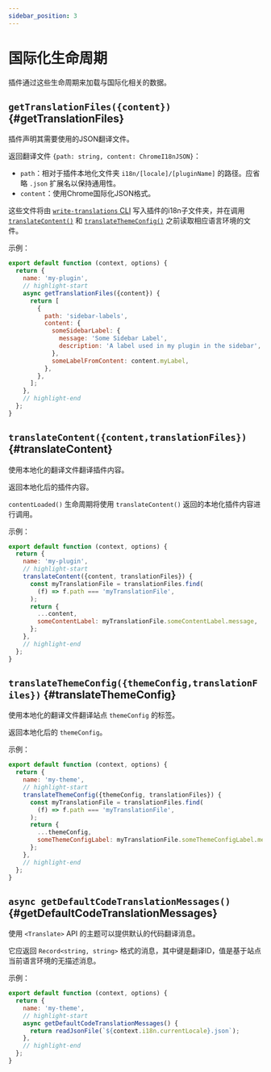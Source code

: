 ```yaml
---
sidebar_position: 3
---
```


# 国际化生命周期

插件通过这些生命周期来加载与国际化相关的数据。

## `getTranslationFiles({content})` {#getTranslationFiles}

插件声明其需要使用的JSON翻译文件。

返回翻译文件 `{path: string, content: ChromeI18nJSON}`：

- `path`：相对于插件本地化文件夹 `i18n/[locale]/[pluginName]` 的路径。应省略 `.json` 扩展名以保持通用性。
- `content`：使用Chrome国际化JSON格式。

这些文件将由 [`write-translations` CLI](../../cli.mdx#docusaurus-write-translations-sitedir) 写入插件的i18n子文件夹，并在调用 [`translateContent()`](#translateContent) 和 [`translateThemeConfig()`](#translateThemeConfig) 之前读取相应语言环境的文件。

示例：

```js title="my-plugin.js"
export default function (context, options) {
  return {
    name: 'my-plugin',
    // highlight-start
    async getTranslationFiles({content}) {
      return [
        {
          path: 'sidebar-labels',
          content: {
            someSidebarLabel: {
              message: 'Some Sidebar Label',
              description: 'A label used in my plugin in the sidebar',
            },
            someLabelFromContent: content.myLabel,
          },
        },
      ];
    },
    // highlight-end
  };
}
```

## `translateContent({content,translationFiles})` {#translateContent}

使用本地化的翻译文件翻译插件内容。

返回本地化后的插件内容。

`contentLoaded()` 生命周期将使用 `translateContent()` 返回的本地化插件内容进行调用。

示例：

```js title="my-plugin.js"
export default function (context, options) {
  return {
    name: 'my-plugin',
    // highlight-start
    translateContent({content, translationFiles}) {
      const myTranslationFile = translationFiles.find(
        (f) => f.path === 'myTranslationFile',
      );
      return {
        ...content,
        someContentLabel: myTranslationFile.someContentLabel.message,
      };
    },
    // highlight-end
  };
}
```

## `translateThemeConfig({themeConfig,translationFiles})` {#translateThemeConfig}

使用本地化的翻译文件翻译站点 `themeConfig` 的标签。

返回本地化后的 `themeConfig`。

示例：

```js title="my-plugin.js"
export default function (context, options) {
  return {
    name: 'my-theme',
    // highlight-start
    translateThemeConfig({themeConfig, translationFiles}) {
      const myTranslationFile = translationFiles.find(
        (f) => f.path === 'myTranslationFile',
      );
      return {
        ...themeConfig,
        someThemeConfigLabel: myTranslationFile.someThemeConfigLabel.message,
      };
    },
    // highlight-end
  };
}
```

## `async getDefaultCodeTranslationMessages()` {#getDefaultCodeTranslationMessages}

使用 `<Translate>` API 的主题可以提供默认的代码翻译消息。

它应返回 `Record<string, string>` 格式的消息，其中键是翻译ID，值是基于站点当前语言环境的无描述消息。

示例：

```js title="my-plugin.js"
export default function (context, options) {
  return {
    name: 'my-theme',
    // highlight-start
    async getDefaultCodeTranslationMessages() {
      return readJsonFile(`${context.i18n.currentLocale}.json`);
    },
    // highlight-end
  };
}
```